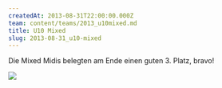 ```yaml
---
createdAt: 2013-08-31T22:00:00.000Z
team: content/teams/2013_u10mixed.md
title: U10 Mixed
slug: 2013-08-31_u10-mixed
---
```


Die Mixed Midis belegten am Ende einen guten 3. Platz, bravo!

![](/uploads/2013/u10mixed_ergebnisse.jpg)
